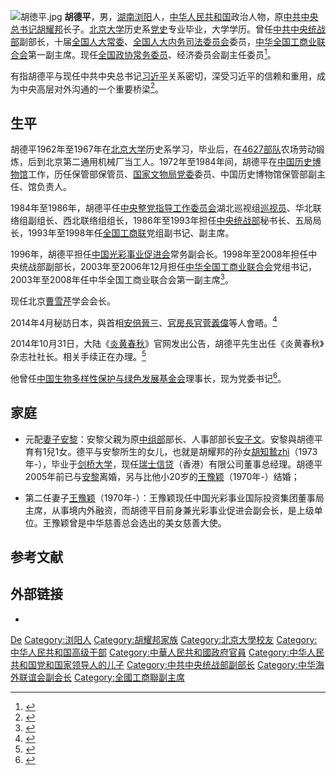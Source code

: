 [[File:胡徳平.jpg|thumb]]
'''胡德平'''{{BD|1942年|11月}}，男，[[湖南|湖南]][[浏阳|浏阳]]人，[[中华人民共和国|中华人民共和国]]政治人物，原[[中共中央总书记|中共中央总书记]][[胡耀邦|胡耀邦]]长子。[[北京大学|北京大学]]历史系[[党史|党史]]专业毕业，大学学历。曾任[[中共中央统战部|中共中央统战部]]副部长，十届[[全国人大常委|全国人大常委]]、[[全国人大内务司法委员会|全国人大内务司法委员会]]委员，[[中华全国工商业联合会|中华全国工商业联合会]]第一副主席。现任[[全国政协常务委员|全国政协常务委员]]、经济委员会副主任委员<ref>{{cite news |author = 吴小莉 |title = 胡德平：原罪是对民营企业歧视的意识形态 |url = http://phtv.ifeng.com/program/wdsz/200902/0224_1759_1031194.shtml |accessdate = 2010-09-29 |newspaper = 凤凰网 |date = 2009年2月}}</ref>。

有指胡德平与现任中共中央总书记[[习近平|习近平]]关系密切，深受习近平的信赖和重用，成为中央高层对外沟通的一个重要桥梁<ref>{{Cite web |url=http://military.china.com/important/11132797/20140416/18450537.html |title=日媒：安倍晋三密会胡德平 或欲向习近平传话 |accessdate=2014-04-16 |archiveurl=https://web.archive.org/web/20140416175935/http://military.china.com/important/11132797/20140416/18450537.html |archivedate=2014-04-16 |deadurl=yes }}</ref>。

== 生平 ==
胡德平1962年至1967年在[[北京大学|北京大学]]历史系学习，毕业后，在[[4627部队|4627部队]]农场劳动锻炼，后到北京第二通用机械厂当工人。1972年至1984年间，胡德平在[[中国历史博物馆|中国历史博物馆]]工作，历任保管部保管员、[[国家文物局|国家文物局]][[党委|党委]]委员、中国历史博物馆保管部副主任、馆负责人。

1984年至1986年，胡德平任[[中央整党指导工作委员会|中央整党指导工作委员会]]湖北巡视组[[巡视员|巡视员]]、华北联络组副组长、西北联络组组长，1986年至1993年担任[[中央统战部|中央统战部]]秘书长、五局局长，1993年至1998年任[[全国工商联|全国工商联]]党组副书记、副主席。

1996年，胡德平担任[[中国光彩事业促进会|中国光彩事业促进会]]常务副会长。1998年至2008年担任中央统战部副部长，2003年至2006年12月担任[[中华全国工商业联合会|中华全国工商业联合会]]党组书记，2003年至2008年任中华全国工商业联合会第一副主席<ref>{{cite news|title =问答征集，有您参与：问答胡德平|url =http://blog.ifeng.com/article/2064325.html|accessdate =2010-09-29|newspaper =凤凰博报|date =2009-01-16|deadurl =yes|archiveurl =https://web.archive.org/web/20150123132416/http://blog.ifeng.com/article/2064325.html|archivedate =2015-01-23}}</ref>。

现任北京[[曹雪芹|曹雪芹]]学会会长。

2014年4月秘訪日本，與首相[[安倍晉三|安倍晉三]]、[[官房長官|官房長官]][[菅義偉|菅義偉]]等人會晤。<ref>{{cite news |title =胡德平訪日期間曾與安倍會面  |url = http://tchina.kyodonews.jp/news/2014/04/73066.html  |accessdate = 2014-04-15 |newspaper = 共同社|date = }}</ref>

2014年10月31日，大陆《[[炎黄春秋|炎黄春秋]]》官网发出公告，胡德平先生出任《炎黄春秋》杂志社社长。相关手续正在办理。<ref>{{Cite web|url = http://www.yhcqw.com/html/yhggb/2014/1031/14103116047I0ED196452K0FDABI5382B84.html|title = 本刊公告|accessdate = 2014年10月31日|archive-url = https://web.archive.org/web/20141101211042/http://www.yhcqw.com/html/yhggb/2014/1031/14103116047I0ED196452K0FDABI5382B84.html|archive-date = 2014-11-01|dead-url = yes}}</ref>

他曾任[[中国生物多样性保护与绿色发展基金会|中国生物多样性保护与绿色发展基金会]]理事长，现为党委书记<ref>{{Cite web|title=胡德平出席中国绿发会丝路绿色发展研究院与首创集团合作签约仪式|url=https://m.weibo.cn/5327744144/4486491969287509|accessdate=2021-01-28|author=|date=2020-03-25|format=|publisher=中国绿发会|language=}}</ref>。

== 家庭 ==
*元配[[妻子|妻子]][[安黎|安黎]]：安黎父親为原[[中组部|中组部]]部长、人事部部长[[安子文|安子文]]。安黎與胡德平育有1兒1女。德平与安黎所生的女儿，也就是胡耀邦的孙女[[胡知鷙|胡知鷙]]zhì（1973年-），毕业于[[剑桥大学|剑桥大学]]，现任[[瑞士信贷|瑞士信贷]]（香港）有限公司董事总经理。胡德平2005年前已与[[安黎|安黎]]离婚，另与比他小20岁的[[王豫颖|王豫颖]]（1970年-）结婚；

*第二任妻子[[王豫颖|王豫颖]]（1970年-）：王豫颖现任中国光彩事业国际投资集团董事局主席，从事境内外融资，而胡德平目前身兼光彩事业促进会副会长，是上级单位。王豫颖曾是中华慈善总会选出的美女慈善大使。

== 参考文献 ==
{{Reflist|2}}

== 外部链接 ==
*{{Sinaweibo|hudeping2011}}

{{先辈曾任党和国家领导人的中华人民共和国高级干部|2}}
{{Navboxes 
| title  = 胡德平在[[中华全国工商业联合会|中华全国工商业联合会]]的职务
| list1  =
{{中华全国工商业联合会第七届执行委员会}}
{{中华全国工商业联合会第八届执行委员会}}
{{中华全国工商业联合会第九届执行委员会}}
}}
{{Navboxes 
| title  = 胡德平在[[中华海外联谊会|中华海外联谊会]]的职务
| list1  =
{{中华海外联谊会第一届理事会}}
{{中华海外联谊会第二届理事会}}
}}

{{Authority control}}
{{DEFAULTSORT:Hu胡}}
[[Category:胡姓|De]]
[[Category:浏阳人|Category:浏阳人]]
[[Category:胡耀邦家族|Category:胡耀邦家族]]
[[Category:北京大學校友|Category:北京大學校友]]
[[Category:中华人民共和国高级干部|Category:中华人民共和国高级干部]]
[[Category:中華人民共和國政府官員|Category:中華人民共和國政府官員]]
[[Category:中华人民共和国党和国家领导人的儿子|Category:中华人民共和国党和国家领导人的儿子]]
[[Category:中共中央统战部副部长|Category:中共中央统战部副部长]]
[[Category:中华海外联谊会副会长|Category:中华海外联谊会副会长]]
[[Category:全國工商聯副主席|Category:全國工商聯副主席]]